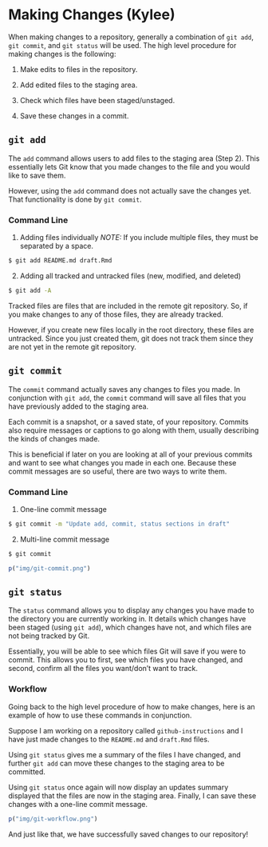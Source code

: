 # Making Changes (Kylee) {#making-changes}

When making changes to a repository, generally a combination of `git add`, `git commit`, and `git status` will be used. The high level procedure for making changes is the following:

  1. Make edits to files in the repository.

  2. Add edited files to the staging area.

  3. Check which files have been staged/unstaged.

  4. Save these changes in a commit.

## `git add`

The `add` command allows users to add files to the staging area (Step 2). This essentially lets Git know that you made changes to the file and you would like to save them.

However, using the `add` command does not actually save the changes yet. That functionality is done by `git commit`.

### Command Line

(1) Adding files individually _NOTE:_ If you include multiple files, they must be separated by a space.
```bash
$ git add README.md draft.Rmd
```


(2) Adding all tracked and untracked files (new, modified, and deleted)
```bash
$ git add -A
```

Tracked files are files that are included in the remote git repository. So, if you make changes to any of those files, they are already tracked.

However, if you create new files locally in the root directory, these files are untracked. Since you just created them, git does not track them since they are not yet in the remote git repository.


## `git commit`

The `commit` command actually saves any changes to files you made. In conjunction with `git add`, the `commit` command will save all files that you have previously added to the staging area.

Each commit is a snapshot, or a saved state, of your repository. Commits also require messages or captions to go along with them, usually describing the kinds of changes made.

This is beneficial if later on you are looking at all of your previous commits and want to see what changes you made in each one. Because these commit messages are so useful, there are two ways to write them.

### Command Line

(1) One-line commit message
```bash
$ git commit -m "Update add, commit, status sections in draft"
```


(2) Multi-line commit message
```bash
$ git commit
```

```r
p("img/git-commit.png")
```

## `git status`

The `status` command allows you to display any changes you have made to the directory you are currently working in. It details which changes have been staged (using `git add`), which changes have not, and which files are not being tracked by Git.

Essentially, you will be able to see which files Git will save if you were to commit. This allows you to first, see which files you have changed, and second, confirm all the files you want/don't want to track.


### Workflow

Going back to the high level procedure of how to make changes, here is an example of how to use these commands in conjunction.

Suppose I am working on a repository called `github-instructions` and I have just made changes to the `README.md` and `draft.Rmd` files.

Using `git status` gives me a summary of the files I have changed, and further `git add` can move these changes to the staging area to be committed.

Using `git status` once again will now display an updates summary displayed that the files are now in the staging area. Finally, I can save these changes with a one-line commit message.

```r
p("img/git-workflow.png")
```

And just like that, we have successfully saved changes to our repository!


